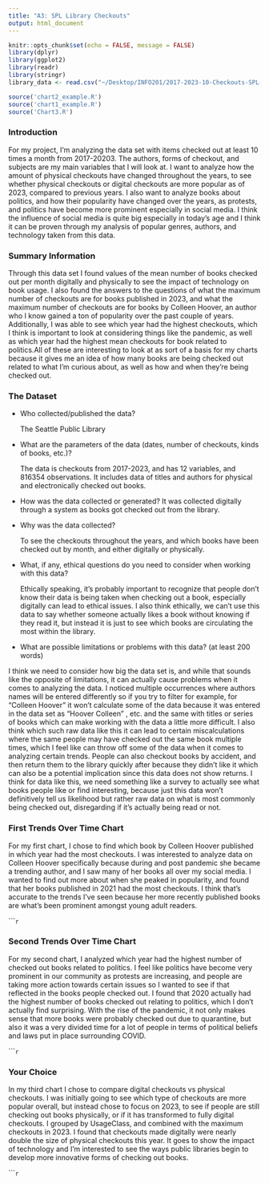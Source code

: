 ```yaml
---
title: "A3: SPL Library Checkouts"
output: html_document
---
```

```r
knitr::opts_chunk$set(echo = FALSE, message = FALSE)
library(dplyr)
library(ggplot2)
library(readr)
library(stringr)
library_data <- read.csv("~/Desktop/INFO201/2017-2023-10-Checkouts-SPL-Data.csv", stringsAsFactors = FALSE)

source('chart2_example.R')
source('chart1_example.R')
source('Chart3.R')
```

### Introduction

For my project, I'm analyzing the data set with items checked out at least 10 times a month from 2017-20203. The authors, forms of checkout, and subjects are my main variables that I will look at. I want to analyze how the amount of physical checkouts have changed throughout the years, to see whether physical checkouts or digital checkouts are more popular as of 2023, compared to previous years. I also want to analyze books about politics, and how their popularity have changed over the years, as protests, and politics have become more prominent especially in social media. I think the influence of social media is quite big especially in today's age and I think it can be proven through my analysis of popular genres, authors, and technology taken from this data. 

### Summary Information

Through this data set I found values of the mean number of books checked out per month digitally and physically to see the impact of technology on book usage. I also found the answers to the questions of what the maximum number of checkouts are for books published in 2023, and what the maximum number of checkouts are for books by Colleen Hoover, an author who I know gained a ton of popularity over the past couple of years. Additionally, I was able to see which year had the highest checkouts, which I think is important to look at considering things like the pandemic, as well as which year had the highest mean checkouts for book related to politics.All of these are interesting to look at as sort of a basis for my charts because it gives me an idea of how many books are being checked out related to what I’m curious about, as well as how and when they’re being checked out.


### The Dataset

- Who collected/published the data?  
  
  The Seattle Public Library
  
- What are the parameters of the data (dates, number of checkouts, kinds of books, etc.)?
  
  The data is checkouts from 2017-2023, and has 12 variables, and 816354 observations. It includes data of titles and authors for physical and electronically checked out books. 
  
- How was the data collected or generated?
  It was collected digitally through a system as books got checked out from the library.  
  
- Why was the data collected?  
  
  To see the checkouts throughout the years, and which books have been checked out by month, and either digitally or physically. 

- What, if any, ethical questions do you need to consider when working with this data?
  
  Ethically speaking, it's probably important to recognize that people don't know their data is being taken when checking out a book, especially digitally can lead to ethical issues. I also think ethically, we can't use this data to say whether someone actually likes a book without knowing if they read it, but instead it is just to see which books are circulating the most within the library. 
  
- What are possible limitations or problems with this data?   (at least 200 words)
  
I think we need to consider how big the data set is, and while that sounds like the opposite of limitations, it can actually cause problems when it comes to analyzing the data. I noticed multiple occurrences where authors names will be entered differently so if you try to filter for example, for "Colleen Hoover" it won't calculate some of the data because it was entered in the data set as "Hoover Colleen" , etc. and the same with titles or series of books which can make working with the data a little more difficult. I also think which such raw data like this it can lead to certain miscalculations where the same people may have checked out the same book multiple times, which I feel like can throw off some of the data when it comes to analyzing certain trends. People can also checkout books by accident, and then return them to the library quickly after because they didn’t like it which can also be a potential implication since this data does not show returns. I think for data like this, we need something like a survey to actually see what books people like or find interesting, because just this data won’t definitively tell us likelihood but rather raw data on what is most commonly being checked out, disregarding if it’s actually being read or not. 

### First Trends Over Time Chart

For my first chart, I chose to find which book by Colleen Hoover published in which year had the most checkouts. I was interested to analyze data on Colleen Hoover specifically because during and post pandemic she became a trending author, and I saw many of her books all over my social media. I wanted to find out more about when she peaked in popularity, and found that her books published in 2021 had the most checkouts. I think that's accurate to the trends I've seen because her more recently published books are what's been prominent amongst young adult readers. 

``````r
```

### Second Trends Over Time Chart
For my second chart, I analyzed which year had the highest number of checked out books related to politics. I feel like politics have become very prominent in our community as protests are increasing, and people are taking more action towards certain issues so I wanted to see if that reflected in the books people checked out. I found that 2020 actually had the highest number of books checked out relating to politics, which I don't actually find surprising. With the rise of the pandemic, it not only makes sense that more books were probably checked out due to quarantine, but also it was a very divided time for a lot of people in terms of political beliefs and laws put in place surrounding COVID.


``````r
```

### Your Choice

In my third chart I chose to compare digital checkouts vs physical checkouts. I was initially going to see which type of checkouts are more popular overall, but instead chose to focus on 2023, to see if people are still checking out books physically, or if it has transformed to fully digital checkouts. I grouped by UsageClass, and combined with the maximum checkouts in 2023. I found that checkouts made digitally were nearly double the size of physical checkouts this year. It goes to show the impact of technology and I'm interested to see the ways public libraries begin to develop more innovative forms of checking out books. 

``````r
```


